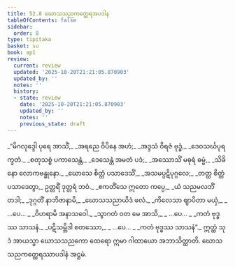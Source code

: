 ```yaml
---
title: 52.8 ဃောသသညကတ္ထေရအပဒါန
tableOfContents: false
sidebar:
  order: 8
type: tipitaka
basket: su
book: ap1
review:
  current: review
  updated: '2025-10-20T21:21:05.870903'
  updated_by: ''
  notes: ''
  history:
  - state: review
    date: '2025-10-20T21:21:05.870903'
    updated_by: ''
    notes: ''
    previous_state: draft
---
```



<DynamicBreadcrumb />


<ReviewStatus review={frontmatter.review} showDetails={true} />

<HypothesisAnnotation frontmatter={frontmatter} />

<Division number="44" book="ap1" e="ch" v="20" p="432">

<Paragraph number="6748" type="verses" book="ap1">
_“မိဂလုဒ္ဒေါ ပုရေ အာသိံ,_  
_အရညေ ဝိပိနေ အဟံ;_  
_အဒ္ဒသံ ဝိရဇံ ဗုဒ္ဓံ,_  
_ဒေဝသင်္ဃပုရက္ခတံ._  

</Paragraph>

</Division>
<Division number="45" book="ap1" e="ch" v="20" p="432">

<Paragraph number="6749" type="verses" book="ap1">
_စတုသစ္စံ ပကာသေန္တံ,_  
_ဒေသေန္တံ အမတံ ပဒံ;_  
_အဿောသိံ မဓုရံ ဓမ္မံ,_  
_သိခိနော လောကဗန္ဓုနော._  

</Paragraph>

</Division>
<Division number="46" book="ap1" e="ch" v="20" p="433">

<Paragraph number="6750" type="verses" book="ap1">
_ဃောသေ စိတ္တံ ပသာဒေသိံ,_  
_အသမပ္ပဋိပုဂ္ဂလေ;_  
_တတ္ထ စိတ္တံ ပသာဒေတွာ,_  
ဥတ္တရိံ ဒုတ္တရံ ဘဝံ._  

</Paragraph>

</Division>
<Division number="47" book="ap1" e="ch" v="20" p="433">

<Paragraph number="6751" type="verses" book="ap1">
_ဧကတိံသေ ဣတော ကပ္ပေ,_  
_ယံ သညမလဘိံ တဒါ;_  
_ဒုဂ္ဂတိံ နာဘိဇာနာမိ,_  
_ဃောသသညာယိဒံ ဖလံ._  

</Paragraph>

</Division>
<Division number="48" book="ap1" e="ch" v="20" p="433">

<Paragraph number="6752" type="verses" book="ap1">
_ကိလေသာ ဈာပိတာ မယှံ,_  
_ …ပေ… _  
_ဝိဟရာမိ အနာသဝေါ._  

</Paragraph>

</Division>
<Division number="49" book="ap1" e="ch" v="20" p="433">

<Paragraph number="6753" type="verses" book="ap1">
_သွာဂတံ ဝတ မေ အာသိ,_  
_ …ပေ… _  
_ကတံ ဗုဒ္ဓဿ သာသနံ._  

</Paragraph>

</Division>
<Division number="50" book="ap1" e="ch" v="20" p="433">

<Paragraph number="6754" type="verses" book="ap1">
_ပဋိသမ္ဘိဒါ စတဿော,_  
_ …ပေ… _  
_ကတံ ဗုဒ္ဓဿ သာသနံ”._  

</Paragraph>

<Paragraph number="6755" book="ap1">
ဣတ္ထံ သုဒံ အာယသ္မာ ဃောသသညကော ထေရော ဣမာ ဂါထာယော အဘာသိတ္ထာတိ.

</Paragraph>
</Division>

<Paragraph number="6756" type="center" book="ap1">
ဃောသသညကတ္ထေရဿာပဒါနံ အဋ္ဌမံ.
</Paragraph>